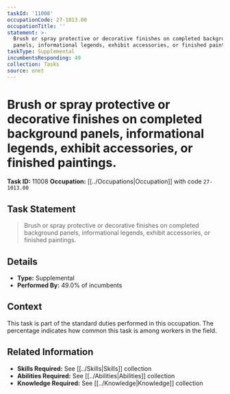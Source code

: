 ```yaml
---
taskId: '11008'
occupationCode: 27-1013.00
occupationTitle: ''
statement: >-
  Brush or spray protective or decorative finishes on completed background
  panels, informational legends, exhibit accessories, or finished paintings.
taskType: Supplemental
incumbentsResponding: 49
collection: Tasks
source: onet
---
```

# Brush or spray protective or decorative finishes on completed background panels, informational legends, exhibit accessories, or finished paintings.

**Task ID:** 11008
**Occupation:** [[../Occupations|Occupation]] with code `27-1013.00`

## Task Statement

> Brush or spray protective or decorative finishes on completed background panels, informational legends, exhibit accessories, or finished paintings.

## Details

- **Type:** Supplemental
- **Performed By:** 49.0% of incumbents

## Context

This task is part of the standard duties performed in this occupation. The percentage indicates how common this task is among workers in the field.

## Related Information

- **Skills Required:** See [[../Skills|Skills]] collection
- **Abilities Required:** See [[../Abilities|Abilities]] collection
- **Knowledge Required:** See [[../Knowledge|Knowledge]] collection
